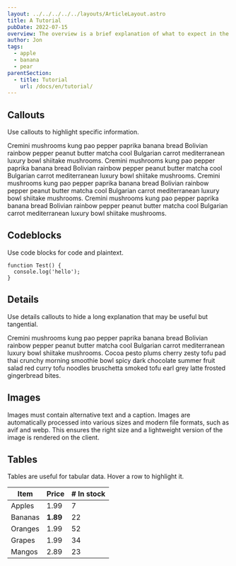 ```yaml
---
layout: ../../../../../layouts/ArticleLayout.astro
title: A Tutorial
pubDate: 2022-07-15
overview: The overview is a brief explanation of what to expect in the article. By storing it in the frontmatter we can access it for previews in search.
author: Jon
tags:
  - apple
  - banana
  - pear
parentSection:
  - title: Tutorial
    url: /docs/en/tutorial/
---
```




## Callouts

Use callouts to highlight specific information.

<Callout calloutClass="callout | note" type="Note">
  Cremini mushrooms kung pao pepper paprika banana bread Bolivian rainbow pepper
  peanut butter matcha cool Bulgarian carrot mediterranean luxury bowl shiitake
  mushrooms.
</Callout>

<Callout calloutClass="callout | important" type="Important">
  Cremini mushrooms kung pao pepper paprika banana bread Bolivian rainbow pepper
  peanut butter matcha cool Bulgarian carrot mediterranean luxury bowl shiitake
  mushrooms.
</Callout>

<Callout calloutClass="callout | warning" type="Warning">
  Cremini mushrooms kung pao pepper paprika banana bread Bolivian rainbow pepper
  peanut butter matcha cool Bulgarian carrot mediterranean luxury bowl shiitake
  mushrooms.
</Callout>

<Callout calloutClass="callout | new" type="New">
  Cremini mushrooms kung pao pepper paprika banana bread Bolivian rainbow pepper
  peanut butter matcha cool Bulgarian carrot mediterranean luxury bowl shiitake
  mushrooms.
</Callout>

## Codeblocks

Use code blocks for code and plaintext.

```plaintext
function Test() {
  console.log('hello');
}
```

## Details

Use details callouts to hide a long explanation that may be useful but tangential.

<ReadMore summary="Read more">
  Cremini mushrooms kung pao pepper paprika banana bread Bolivian rainbow pepper
  peanut butter matcha cool Bulgarian carrot mediterranean luxury bowl shiitake
  mushrooms. Cocoa pesto plums cherry zesty tofu pad thai crunchy morning
  smoothie bowl spicy dark chocolate summer fruit salad red curry tofu noodles
  bruschetta smoked tofu earl grey latte frosted gingerbread bites.
</ReadMore>

## Images

Images must contain alternative text and a caption. Images are automatically processed into various sizes and modern file formats, such as avif and webp. This ensures the right size and a lightweight version of the image is rendered on the client.

<Picture
  src={vegetableInfograph}
  alt="An infograph about food waste"
  caption="This is the caption of the image"
/>

## Tables

Tables are useful for tabular data. Hover a row to highlight it.

| Item    | Price    | # In stock |
| ------- | -------- | ---------- |
| Apples  | 1.99     | 7          |
| Bananas | **1.89** | 22         |
| Oranges | 1.99     | 52         |
| Grapes  | 1.99     | 34         |
| Mangos  | 2.89     | 23         |
